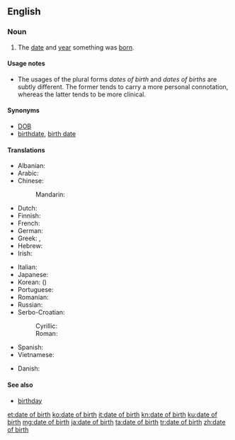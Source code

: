 ==English==

===Noun===
{{en-noun|head=[[date]] [[of]] [[birth]]|dates of birth|dates of births}}

# The [[date]] and [[year]] something was [[born]].

====Usage notes====
* The usages of the plural forms ''dates of birth'' and ''dates of births'' are subtly different. The former tends to carry a more personal connotation, whereas the latter tends to be more clinical.

====Synonyms====
* [[DOB]]
* [[birthdate]], [[birth date]]

====Translations====
{{trans-top|date and year when something was born}}
* Albanian: {{t|sq|data e lindjes}}
* Arabic: {{t|ar|تاريخ الميلاد|m|tr=tārīx al-mīlād}}
* Chinese:
*: Mandarin: {{t+|cmn|出生日期|tr=chūshēng rìqí|sc=Hani}}
* Dutch: {{t+|nl|geboortedatum|m}}
* Finnish: {{t+|fi|syntymäaika}}
* French: {{t+|fr|date de naissance|f}}
* German: {{t+|de|Geburtsdatum|n}}
* Greek: {{t|el|ημερομηνία γέννησης|f}}, {{t|el|ημερομηνία γεννήσεως|f}}
* Hebrew: {{t+|he|תַאֲרִיך לֵידָה|sc=Hebr}}
* Irish: {{t|ga|dáta breithe|m}}
{{trans-mid}}
* Italian: {{t|it|data di nascita|f}}
* Japanese: {{t|ja|生年月日|tr=せいねんがっぴ, seinengappi|sc=Jpan}}
* Korean: {{t+|ko|생년월일|sc=Kore}} ({{t+|ko|生年月日|sc=Kore}})
* Portuguese: {{t|pt|data de nascimento|f}}
* Romanian: {{t|ro|dată de naștere}}
* Russian: {{t|ru|дата рождения|f|tr=dáta roždénija|sc=Cyrl}}
* Serbo-Croatian:
*: Cyrillic: {{t|sh|датум рођења|m|sc=Cyrl}}
*: Roman: {{t|sh|datum rođenja|m}}
* Spanish: {{t|es|fecha de nacimiento|f}}
* Vietnamese: {{t|vi|ngày tháng năm sinh}}
{{trans-bottom}}

{{trans-see|birthday}}

{{checktrans-top}}
* Danish: {{t+check|da|fødselsdag|c}}
{{trans-bottom}}

====See also====
* [[birthday]]

[[et:date of birth]]
[[ko:date of birth]]
[[it:date of birth]]
[[kn:date of birth]]
[[ku:date of birth]]
[[mg:date of birth]]
[[ja:date of birth]]
[[ta:date of birth]]
[[tr:date of birth]]
[[zh:date of birth]]